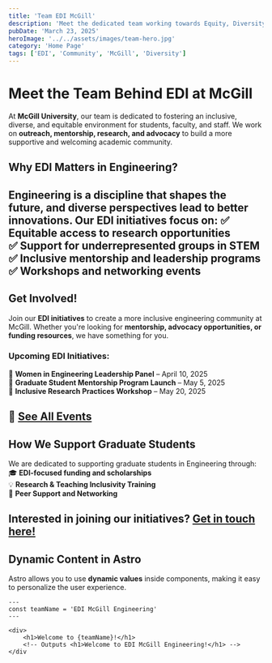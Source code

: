 ```yaml
---
title: 'Team EDI McGill'
description: 'Meet the dedicated team working towards Equity, Diversity, and Inclusion at McGill.'
pubDate: 'March 23, 2025'
heroImage: '../../assets/images/team-hero.jpg'
category: 'Home Page'
tags: ['EDI', 'Community', 'McGill', 'Diversity']
---
```


# **Meet the Team Behind EDI at McGill**

At **McGill University**, our team is dedicated to fostering an inclusive, diverse, and equitable environment for students, faculty, and staff. We work on **outreach, mentorship, research, and advocacy** to build a more supportive and welcoming academic community.
## **Why EDI Matters in Engineering?**
Engineering is a discipline that shapes the future, and diverse perspectives lead to better innovations. Our EDI initiatives focus on:
✅ **Equitable access to research opportunities**  
✅ **Support for underrepresented groups in STEM**  
✅ **Inclusive mentorship and leadership programs**  
✅ **Workshops and networking events**  
---

## **Get Involved!**
Join our **EDI initiatives** to create a more inclusive engineering community at McGill. Whether you're looking for **mentorship, advocacy opportunities, or funding resources**, we have something for you.

### **Upcoming EDI Initiatives:**
📅 **Women in Engineering Leadership Panel** – April 10, 2025  
📅 **Graduate Student Mentorship Program Launch** – May 5, 2025  
📅 **Inclusive Research Practices Workshop** – May 20, 2025  

🔗 **[See All Events](#)**  
---

## **How We Support Graduate Students**
We are dedicated to supporting graduate students in Engineering through:
🎓 **EDI-focused funding and scholarships**  
💡 **Research & Teaching Inclusivity Training**  
🤝 **Peer Support and Networking**  

**Interested in joining our initiatives?** [Get in touch here!](#)
---

## **Dynamic Content in Astro**
Astro allows you to use **dynamic values** inside components, making it easy to personalize the user experience.

```astro
---
const teamName = 'EDI McGill Engineering'
---

<div>
	<h1>Welcome to {teamName}!</h1>
	<!-- Outputs <h1>Welcome to EDI McGill Engineering!</h1> -->
</div